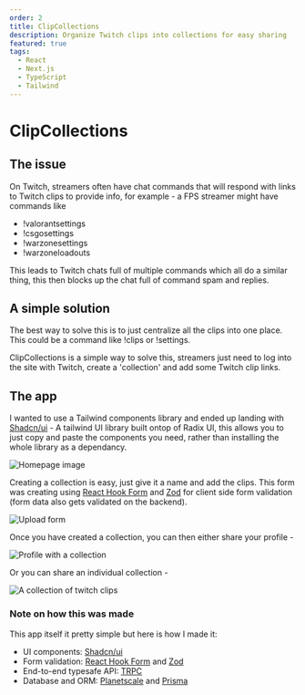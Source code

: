 ```yaml
---
order: 2
title: ClipCollections
description: Organize Twitch clips into collections for easy sharing
featured: true
tags:
  - React
  - Next.js
  - TypeScript
  - Tailwind
---
```


# ClipCollections

## The issue

On Twitch, streamers often have chat commands that will respond with links to Twitch clips to provide info, for example - a FPS streamer might have commands like

- !valorantsettings
- !csgosettings
- !warzonesettings
- !warzoneloadouts

This leads to Twitch chats full of multiple commands which all do a similar thing, this then blocks up the chat full of command spam and replies.

## A simple solution

The best way to solve this is to just centralize all the clips into one place. This could be a command like !clips or !settings.

ClipCollections is a simple way to solve this, streamers just need to log into the site with Twitch, create a 'collection' and add some Twitch clip links.

## The app

I wanted to use a Tailwind components library and ended up landing with [Shadcn/ui](https://ui.shadcn.com/) - A tailwind UI library built ontop of Radix UI, this allows you to just copy and paste the components you need, rather than installing the whole library as a dependancy.

<Image
  src="/projects/cc_home.webp"
  alt="Homepage image"
  width={1920}
  height={1032}
/>

Creating a collection is easy, just give it a name and add the clips. This form was creating using [React Hook Form](https://react-hook-form.com/) and [Zod](https://zod.dev/) for client side form validation (form data also gets validated on the backend).

<Image
  src="/projects/cc_form.webp"
  alt="Upload form"
  width={1920}
  height={1032}
/>

Once you have created a collection, you can then either share your profile -

<Image
  src="/projects/cc_profile.webp"
  alt="Profile with a collection"
  width={1920}
  height={1032}
/>

Or you can share an individual collection -

<Image
  src="/projects/cc_collection.webp"
  alt="A collection of twitch clips"
  width={1920}
  height={1032}
/>

### Note on how this was made

This app itself it pretty simple but here is how I made it:

- UI components: [Shadcn/ui](https://ui.shadcn.com/)
- Form validation: [React Hook Form](https://react-hook-form.com/) and [Zod](https://zod.dev/)
- End-to-end typesafe API: [TRPC](https://trpc.io/)
- Database and ORM: [Planetscale](https://planetscale.com/) and [Prisma](https://www.prisma.io/)
